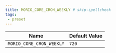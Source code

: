 ```yaml
---
title: MORIO_CORE_CRON_WEEKLY # skip-spellcheck
tags:
 - preset
---
```





<!-- MORIO_AUTO_GENERATED_CONTENT_STARTS - Manual changes made below will be overwritten skip-spellcheck -->
| Name | Default Value |
|------|---------------|
| `MORIO_CORE_CRON_WEEKLY` | `720` |
<!-- MORIO_AUTO_GENERATED_CONTENT_ENDS - Manual changes made above will be overwritten skip-spellcheck -->
